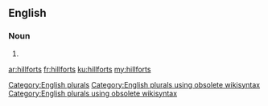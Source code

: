 ==English==

===Noun===
{{head|en}}

# {{plural of|hillfort}}

[[Category:English plurals]][[Category:English plurals using obsolete wikisyntax]][[Category:English plurals using obsolete wikisyntax]]

[[ar:hillforts]]
[[fr:hillforts]]
[[ku:hillforts]]
[[my:hillforts]]